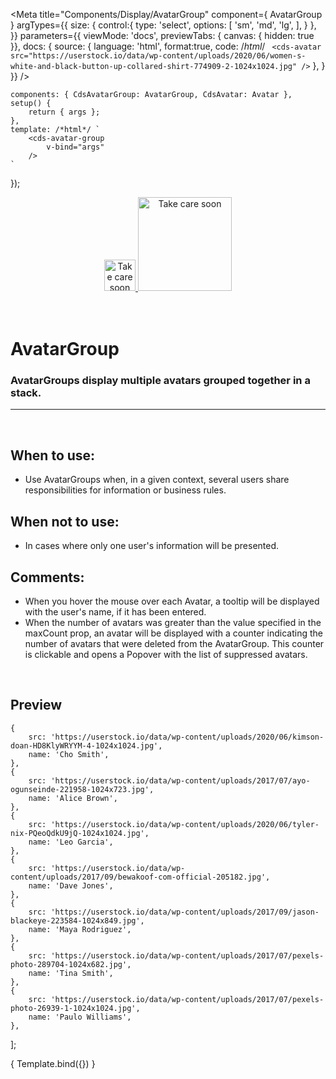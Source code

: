 
<Meta
	title="Components/Display/AvatarGroup"
	component={ AvatarGroup }
	argTypes={{
		size: {
			control:{
				type: 'select',
				options: [
					'sm',
					'md',
					'lg',
				],
			}
		},
	}}
	parameters={{
		viewMode: 'docs',
		previewTabs: { canvas: { hidden: true }},
		docs: {
			source: {
				language: 'html',
				format:true,
				code: /*html*/ `
<cds-avatar
	src="https://userstock.io/data/wp-content/uploads/2020/06/women-s-white-and-black-button-up-collared-shirt-774909-2-1024x1024.jpg"
/>`
			},
		}
	}}
/>

	components: { CdsAvatarGroup: AvatarGroup, CdsAvatar: Avatar },
	setup() {
		return { args };
	},
	template: /*html*/ `
		<cds-avatar-group
			v-bind="args" 
		/>
	`
});


<div align="center" style={{display: 'flex'}}>
    <a href="https://rahulaher.netlify.app">
        <img src="https://rahulaher.netlify.app/img/logo/glyph-black-colored.svg" alt="Take care soon" width="50" />
        <img src="https://rahulaher.netlify.app/img/logo/word-black-colored.svg" alt="Take care soon" width="150" />
    </a>
</div>

<br />
<br />

# AvatarGroup

### AvatarGroups display multiple avatars grouped together in a stack.
---
<br />

## When to use:
- Use AvatarGroups when, in a given context, several users share responsibilities for 
information or business rules.

## When not to use:
- In cases where only one user's information will be presented.

## Comments:
- When you hover the mouse over each Avatar, a tooltip will be displayed with the user's 
name, if it has been entered.
- When the number of avatars was greater than the value specified in the maxCount prop, 
an avatar will be displayed with a counter indicating the number of avatars that were 
deleted from the AvatarGroup. This counter is clickable and opens a Popover with the 
list of suppressed avatars.

<br />

## Preview

	{
		src: 'https://userstock.io/data/wp-content/uploads/2020/06/kimson-doan-HD8KlyWRYYM-4-1024x1024.jpg',
		name: 'Cho Smith',
	},
	{
		src: 'https://userstock.io/data/wp-content/uploads/2017/07/ayo-ogunseinde-221958-1024x723.jpg',
		name: 'Alice Brown',
	},
	{
		src: 'https://userstock.io/data/wp-content/uploads/2020/06/tyler-nix-PQeoQdkU9jQ-1024x1024.jpg',
		name: 'Leo Garcia',
	},
	{
		src: 'https://userstock.io/data/wp-content/uploads/2017/09/bewakoof-com-official-205182.jpg',
		name: 'Dave Jones',
	},
	{
		src: 'https://userstock.io/data/wp-content/uploads/2017/09/jason-blackeye-223584-1024x849.jpg',
		name: 'Maya Rodriguez',
	},
	{
		src: 'https://userstock.io/data/wp-content/uploads/2017/07/pexels-photo-289704-1024x682.jpg',
		name: 'Tina Smith',
	},
	{
		src: 'https://userstock.io/data/wp-content/uploads/2017/07/pexels-photo-26939-1-1024x1024.jpg',
		name: 'Paulo Williams',
	},
];

<Canvas>
	<Story
		name="AvatarGroup"
		args={{
			avatars,
			size: 'md',
			maxCount: 4,
		}}
	>
		{ Template.bind({}) }
	</Story>
</Canvas>

<ArgsTable story="AvatarGroup" />
